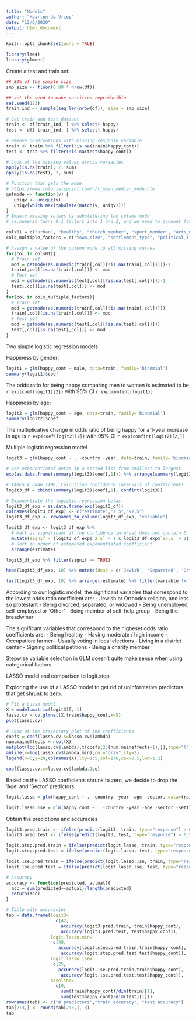 ```yaml
---
title: "Models"
author: "Maarten de Vries"
date: "12/6/2020"
output: html_document
---
```


```r
knitr::opts_chunk$set(echo = TRUE)
```

```r
library(lme4)
library(glmnet)
```

Create a test and train set:
```r
## 80% of the sample size
smp_size <- floor(0.80 * nrow(df))

## set the seed to make partition reproducible
set.seed(123)
train_ind <- sample(seq_len(nrow(df)), size = smp_size)

# Get train and test dataset
train <- df[train_ind, ] %>% select(-happy)
test <- df[-train_ind, ] %>% select(-happy)

# Remove observations with missing response variable
train <- train %>% filter(!is.na(train$happy_cont))
test <- test %>% filter(!is.na(test$happy_cont))
```

```r
# Look at the missing values across variables
apply(is.na(train), 2, sum)
apply(is.na(test), 2, sum)

# Function that gets the mode
# https://www.tutorialspoint.com/r/r_mean_median_mode.htm
getmode <- function(v) {
   uniqv <- unique(v)
   uniqv[which.max(tabulate(match(v, uniqv)))]
}
# Impute missing values by substituting the column mode
# as.numeric turns 0-1 factors into 1 and 2, and we need to account for this by subtracting 1 from those columns with 0-1 factors

cols01 = c("urban", "healthy", "church_member", "sport_member", "arts_member", "union_member", "political_party_member", "environment_member", "prof_member", "charity_member", "consumer_member", "self_help_member", "women_member", "religious","political_5","political_6", "immigrant", "immigrant_mother", "immigrant_father", "citizen", "live_with_parents", "breadwinner", "male")
cols_multiple_factors = c("town_size", "settlement_type", "political_1", "political_2","political_3","political_4",'age','household_size','relationship',"num_kids","education","education_mother", "education_father","employment_status","occupation","sector", "income", "religion")

# Assign a value of the column mode to all missing values
for(col in cols01){
  # Train set
  mod = getmode(as.numeric(train[,col][!is.na(train[,col])]))-1 
  train[,col][is.na(train[,col])] <- mod
  # Test set
  mod = getmode(as.numeric(test[,col][!is.na(test[,col])]))-1
  test[,col][is.na(test[,col])] <- mod
}
for(col in cols_multiple_factors){
  # Train set
  mod = getmode(as.numeric(train[,col][!is.na(train[,col])]))
  train[,col][is.na(train[,col])] <- mod
  # Test set
  mod = getmode(as.numeric(test[,col][!is.na(test[,col])]))
  test[,col][is.na(test[,col])] <- mod
}
```


Two simple logistic regression models

Happiness by gender:
```r
logit1 = glm(happy_cont ~ male, data=train, family='binomial')
summary(logit1)$coef
```
The odds ratio for being happy comparing men to women is estimated to be `r exp(coef(logit1)[2])` with 95% CI `r exp(confint(logit1))`

Happiness by age:
```r
logit2 = glm(happy_cont ~ age, data=train, family='binomial')
summary(logit2)$coef
```
The multiplicative change in odds ratio of being happy for a 1-year increase in age is `r exp(coef(logit2)[2])` with 95% CI `r exp(confint(logit2)[2,])`

Multiple logistic regression model
```r
logit3 = glm(happy_cont ~ . -country -year, data=train, family='binomial')

# See exponentiated betas in a sorted list from smallest to largest
exp(as.data.frame(summary(logit3)$coef[,1])) %>% arrange(summary(logit3)$coef[, 1])
```

```r
# TAKES A LONG TIME; Calculting confidence intervals of coefficients
logit3_df = cbind(summary(logit3)$coef[,1], confint(logit3))

# Exponentiate the logistic regression betas
logit3_df_exp = as.data.frame(exp(logit3_df))
colnames(logit3_df_exp) <- c("estimate","2.5","97.5")
logit3_df_exp <- rownames_to_column(logit3_df_exp, "variable")

logit3_df_exp <- logit3_df_exp %>% 
  # Mark as significant if the confidence interval does not contain 0
  mutate(signif = (logit3_df_exp$`2.5` < 1 & logit3_df_exp$`97.5` < 1) |  (logit3_df_exp$`2.5` > 1 & logit3_df_exp$`97.5` > 1)) %>%
  # Sort in order of estimated exponentiated coefficient
  arrange(estimate) 

logit3_df_exp %>% filter(signif == TRUE)
```

```r
head(logit3_df_exp, 10) %>% mutate(desc = c('Jewish', 'Separated', 'Orthodox', 'Divorced', 'Unemployed', 'Might join boycotts', 'Widowed', 'Other', 'Single', 'Protestant'))

tail(logit3_df_exp, 10) %>% arrange(-estimate) %>% filter(variable != "(Intercept)") %>% mutate(desc = c('Good health', 'High income', 'Middle income', 'Usually vote in local elections', 'Always vote in local elections', 'Church member', 'Might sign petition', 'Immigrant', 'Secondary'))
```

According to our logistic model, the significant variables that correspond to the lowest odds ratio coefficient are:
- Jewish or Orthodox religion, and less so protestant
- Being  divorced, separated, or widowed
- Being unemployed, self-employed or 'Other'
- Being member of self-help group
- Being the breadwiner

The significant variables that correspond to the higheset odds ratio coefficients are:
- Being healthy
- Having moderate / high income
- Occupation: farmer
- Usually voting in local elections
- Living in a district center
- Signing political petitions
- Being a charity member

Stepwise variable selection in GLM doesn't quite make sense when using categorical factors.

LASSO model and comparison to logit.step

Exploring the use of a LASSO model to get rid of uninformative predictors that get shrunk to zero.
```r
# Fit a Lasso model
X = model.matrix(logit3)[,-1]
lasso.cv = cv.glmnet(X,train$happy_cont,k=5)
plot(lasso.cv)
```

```r
# Look at the trajectory plot of the coefficients
coefs = coef(lasso.cv,s=lasso.cv$lambda)
num.maineffects = ncol(X) 
matplot(log(lasso.cv$lambda),t(coefs[2:(num.maineffects+1),]),type="l")
abline(v=log(lasso.cv$lambda.min),col="gray",lty=2)
legend(x=6,y=28,colnames(X),lty=1:5,col=1:6,cex=0.5,lwd=1.2)
```

```r
coef(lasso.cv,s=lasso.cv$lambda.1se)
```

Based on the LASSO coefficients shrunk to zero, we decide to drop the 'Age' and 'Sector' predictors.

```r
logit.lasso = glm(happy_cont ~ . -country -year -age -sector, data=train, family='binomial')
```

```r
logit.lasso.1se = glm(happy_cont ~ . -country -year -age -sector -settlement_type -sport_member -arts_member -union_member -environment_member -prof_member -consumer_member -self_help_member -women_member -religious -political_3 -political_4 -immigrant_mother -immigrant_father -num_kids, data=train, family='binomial')
```


Obtain the predictions and accuracies
```r
logit3.pred.train <- ifelse(predict(logit3, train, type="response") > 0.5, 1, 0)
logit3.pred.test <- ifelse(predict(logit3, test, type="response") > 0.5, 1, 0)

logit.step.pred.train = ifelse(predict(logit.lasso, train, type="response") > 0.5, 1, 0)
logit.step.pred.test = ifelse(predict(logit.lasso, test, type="response") > 0.5, 1, 0)

logit.1se.pred.train = ifelse(predict(logit.lasso.1se, train, type="response") > 0.5, 1, 0)
logit.1se.pred.test = ifelse(predict(logit.lasso.1se, test, type="response") > 0.5, 1, 0)

# Accuracy
accuracy <- function(predicted, actual){
  acc = sum(predicted==actual)/length(predicted)
  return(acc)
}

# Table with accuracies
tab = data.frame(logit3=
                   c(42, 
                     accuracy(logit3.pred.train, train$happy_cont),
                     accuracy(logit3.pred.test, test$happy_cont)),
                 logit.lasso.min=
                  c(40,
                    accuracy(logit.step.pred.train,train$happy_cont),
                     accuracy(logit.step.pred.test,test$happy_cont)),
                 logit.lasso.1se=
                  c(25,
                    accuracy(logit.1se.pred.train,train$happy_cont),
                     accuracy(logit.1se.pred.test,test$happy_cont)),
                 baseline=
                   c(0,
                     sum(train$happy_cont)/dim(train)[1], 
                     sum(test$happy_cont)/dim(test)[1]))
rownames(tab) <- c("# predictors","train accuracy", "test accuracy")
tab[2:3,] <- round(tab[2:3,], 3)
tab
```

